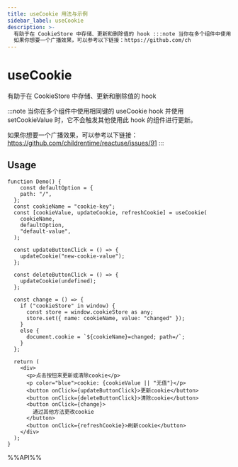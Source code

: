 ```yaml
---
title: useCookie 用法与示例
sidebar_label: useCookie
description: >-
  有助于在 CookieStore 中存储、更新和删除值的 hook :::note 当你在多个组件中使用相同键的 useCookie hook 并使用 setCookieValue 时，它不会触发其他使用此 hook 的组件进行更新。
  如果你想要一个广播效果，可以参考以下链接：https://github.com/ch
---
```

# useCookie

有助于在 CookieStore 中存储、更新和删除值的 hook

:::note
当你在多个组件中使用相同键的 useCookie hook 并使用 setCookieValue 时，它不会触发其他使用此 hook 的组件进行更新。

如果你想要一个广播效果，可以参考以下链接：https://github.com/childrentime/reactuse/issues/91
:::


## Usage

```tsx live
function Demo() {
    const defaultOption = {
    path: "/",
  };
  const cookieName = "cookie-key";
  const [cookieValue, updateCookie, refreshCookie] = useCookie(
    cookieName,
    defaultOption,
    "default-value",
  );

  const updateButtonClick = () => {
    updateCookie("new-cookie-value");
  };

  const deleteButtonClick = () => {
    updateCookie(undefined);
  };

  const change = () => {
    if ("cookieStore" in window) {
      const store = window.cookieStore as any;
      store.set({ name: cookieName, value: "changed" });
    }
    else {
      document.cookie = `${cookieName}=changed; path=/`;
    }
  };

  return (
    <div>
      <p>点击按钮来更新或清除cookie</p>
      <p color="blue">cookie: {cookieValue || "无值"}</p>
      <button onClick={updateButtonClick}>更新cookie</button>
      <button onClick={deleteButtonClick}>清除cookie</button>
      <button onClick={change}>
        通过其他方法更改cookie
      </button>
      <button onClick={refreshCookie}>刷新cookie</button>
    </div>
  );
}

```

%%API%%